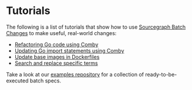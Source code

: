 # Tutorials

The following is a list of tutorials that show how to use [Sourcegraph Batch Changes](../index.md) to make useful, real-world changes:

- [Refactoring Go code using Comby](./tutorials/refactor_go_comby)
- [Updating Go import statements using Comby](./tutorials/updating_go_import_statements)
- [Update base images in Dockerfiles](./tutorials/update_base_images_in_dockerfiles)
- [Search and replace specific terms](./tutorials/search_and_replace_specific_terms)


Take a look at our [examples repository](https://github.com/sourcegraph/batch-change-examples) for a collection of ready-to-be-executed batch specs.
